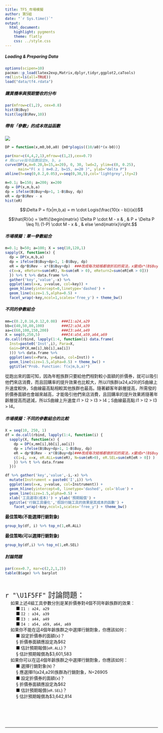 ```yaml
---
title: TF5_市場模擬 
author: 第5組
date: "`r Sys.time()`"
output:
  html_document:
    highlight: pygments
    theme: flatly
    css: ../style.css
---
```



##### Loading & Preparing Data
```r
options(scipen=10)
pacman::p_load(latex2exp,Matrix,dplyr,tidyr,ggplot2,caTools)
rm(list=ls(all=TRUE))
load("data/tf4.rdata")
```

##### 購買機率與預期營收的分布
```r
par(mfrow=c(1,2), cex=0.8)
hist(B$Buy)
hist(log(B$Rev,10))
```

##### 帶有「參數」的成本效益函數

![](fig/EffectFunition.png)

```r
DP = function(x,m0,b0,a0) {m0*plogis((10/a0)*(x-b0))}

par(mar=c(4,4,2,1),mfrow=c(1,2),cex=0.7)
# 用curve指令函數設定m, b, a
curve(DP(x,m=0.20,b=15,a=20), 0, 30, lwd=2, ylim=c(0, 0.25),
      main="F( x | m=0.2, b=15, a=20 )", ylab="delta P")
abline(h=seq(0,0.2,0.05),v=seq(0,30,5),col='lightgrey',lty=2)

m=0.1; b=150; a=200; x=200
dp = DP(x,m,b,a)
dp = ifelse(B$Buy+dp>1, 1-B$Buy, dp)
eR = dp*B$Rev - x
hist(eR)
```

$$\Delta P = f(x|m,b,a) = m \cdot Logis(\frac{10(x - b)}{a})$$

$$\hat{R}(x) = \left\{\begin{matrix}
\Delta P \cdot M - x & , & P + \Delta P \leq 1\\ 
(1-P) \cdot M - x & , & else 
\end{matrix}\right.$$


##### 市場模擬：單一參數組合
```r
m=0.1; b=50; a=100; X = seq(10,120,1)
sapply(X, function(x) {
  dp = DP(x,m,b,a)
  dp = ifelse(B$Buy+dp>1, 1-B$Buy, dp)
  eR = dp*B$Rev - x*(B$Buy+dp)  ###改成每次結帳都做折扣的寫法，x變成x*(B$Buy+dp)
  c(x=x, eReturn=sum(eR), N=sum(eR > 0), eReturn2=sum(eR[eR > 0]))
  }) %>% t %>% data.frame %>% 
  gather('key','value',-x) %>% 
  ggplot(aes(x=x, y=value, col=key)) + 
  geom_hline(yintercept=0,linetype='dashed') +
  geom_line(size=1.5,alpha=0.5) + 
  facet_wrap(~key,ncol=1,scales='free_y') + theme_bw()
```

##### 不同的參數組合
```r
mm=c(0.2,0.16,0.12,0.08)  ###I1:a24,a29
bb=c(40,50,80,100)        ###I2:a34,a39
aa=c(60,100,150,200)      ###I3:a44,a49
X = seq(0,250,5)          ###I4:a54,a59,a64,a69
do.call(rbind, lapply(1:4, function(i) data.frame(
  Inst=paste0('Inst',i), Para=X, 
  Gain=DP(X,mm[i],bb[i],aa[i])
  ))) %>% data.frame %>% 
  ggplot(aes(x=Para, y=Gain, col=Inst)) +
  geom_line(size=1.5,alpha=0.5) + theme_bw() +
  ggtitle("Prob. Function: f(x|m,b,a)")
```
從跑出來的圖可知，因為年輕族群只要給他們相對較小面額的折價券，就可以吸引他們來店消費，而且回購率的提升效果也比較大，所以I1族群(a24,a29)的S曲線上升速度較快，S曲線最高點相較其他族群也最高。隨著顧客年齡層提高，所需發的折價券面額也會越來越高，才能吸引他們來店消費，且回購率的提升效果將隨著年齡層提高而遞減，所以S曲線上升速度:I1 > I2 > I3 > I4；S曲線最高點:I1 > I2 > I3 > I4。

##### 市場模擬：不同的參數組合的比較
```r
X = seq(10, 250, 1) 
df = do.call(rbind, lapply(1:4, function(i) {
  sapply(X, function(x) {
    dp = DP(x,mm[i],bb[i],aa[i])
    dp = ifelse(B$Buy+dp>1, 1-B$Buy, dp)
    eR = dp*B$Rev - x*(B$Buy+dp)###改成每次結帳都做折扣的寫法，x變成x*(B$Buy+dp)
    c(i=i, x=x, eR.ALL=sum(eR), N=sum(eR>0), eR.SEL=sum(eR[eR > 0]) )
    }) %>% t %>% data.frame
  })) 

df %>% gather('key','value',-i,-x) %>% 
  mutate(Instrument = paste0('I',i)) %>% 
  ggplot(aes(x=x, y=value, col=Instrument)) + 
  geom_hline(yintercept=0, linetype='dashed', col='blue') +
  geom_line(size=1.5,alpha=0.5) + 
  xlab('工具選項(成本)') + ylab('預期報償') + 
  ggtitle('行銷工具優化','假設行銷工具的效果是其成本的函數') +
    facet_wrap(~key,ncol=1,scales='free_y') + theme_bw()
```

**最佳策略(不能選擇行銷對象)**
```r
group_by(df, i) %>% top_n(1,eR.ALL)
```

**最佳策略(可以選擇行銷對象)**
```r
group_by(df,i) %>% top_n(1,eR.SEL)
```


##### 討論問題
```r
par(cex=0.7, mar=c(2,2,1,2))
table(B$age) %>% barplot
```
<br>

<p class="qiz">
<span style="font-size:24px">`r "\U1F5FF"` 討論問題：</span><br>
&emsp; 如果上述4組工具參數分別是某折價券對4個不同年齡族群的效果：<br>
&emsp; &emsp; ■ `I1 : a24, a29`<br>
&emsp; &emsp; ■ `I2 : a34, a39`<br>
&emsp; &emsp; ■ `I3 : a44, a49`<br>
&emsp; &emsp; ■ `I4 : a54, a59, a64, a69`<br>
&emsp; 如果你不能在這4個年齡族群之中選擇行銷對象，你應該如何：<br>
&emsp; &emsp; ■ 設定折價券的面額(`x`)？  <br>
&emsp; &emsp; § 折價券面額應設定為$62 <br>
&emsp; &emsp; ■ 估計預期報償(`eR.ALL`)？<br>
&emsp; &emsp; § 估計預期報償為$3,601,583 <br>
&emsp; 如果你可以在這4個年齡族群之中選擇行銷對象，你應該如何：<br>
&emsp; &emsp; ■ 選擇行銷對象(`N`)？<br>
&emsp; &emsp; § 應選擇I1(a24,a29)族群為行銷對象，N=26905 <br>
&emsp; &emsp; ■ 設定折價券的面額(`x`)？<br>
&emsp; &emsp; § 折價券面額應設定為$62 <br>
&emsp; &emsp; ■ 估計預期報償(`eR.SEL`)？<br>
&emsp; &emsp; § 估計預期報償為$3,642,814 <br>
</p class="qiz"><br>


<br><br><hr>

